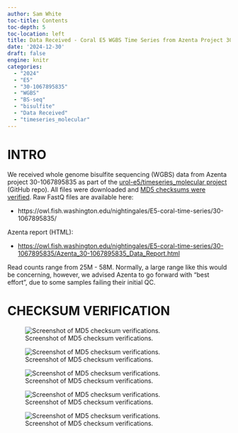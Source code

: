 ```yaml
---
author: Sam White
toc-title: Contents
toc-depth: 5
toc-location: left
title: Data Received - Coral E5 WGBS Time Series from Azenta Project 30-1067895835
date: '2024-12-30'
draft: false
engine: knitr
categories: 
  - "2024"
  - "E5"
  - "30-1067895835"
  - "WGBS"
  - "BS-seq"
  - "bisulfite"
  - "Data Received"
  - "timeseries_molecular"
---
```

# INTRO

We received whole genome bisulfite sequencing (WGBS) data from Azenta project 30-1067895835 as part of the [urol-e5/timeseries_molecular project](https://github.com/urol-e5/timeseries_molecular/tree/main) (GitHub repo). All files were downloaded and [MD5 checksums were verified](#checksum-verification). Raw FastQ files are available here:

- https://owl.fish.washington.edu/nightingales/E5-coral-time-series/30-1067895835/

Azenta report (HTML):

- [https://owl.fish.washington.edu/nightingales/E5-coral-time-series/30-1067895835/Azenta_30-1067895835_Data_Report.html](https://owl.fish.washington.edu/nightingales/E5-coral-time-series/30-1067895835/Azenta_30-1067895835_Data_Report.html)

::: {.callout-important}
Read counts range from 25M - 58M. Normally, a large range like this would be concerning, however, we advised Azenta to go forward with "best effort", due to some samples failing their initial QC.
:::

# CHECKSUM VERIFICATION

![Screenshot of MD5 checksum verifications. ](./20241230-E5-timeseries-WGBS-checksums-01.png){#fig-MD5-01 fig-alt="Screenshot of MD5 checksum verifications." .lightbox}

![Screenshot of MD5 checksum verifications. ](./20241230-E5-timeseries-WGBS-checksums-02.png){#fig-MD5-02 fig-alt="Screenshot of MD5 checksum verifications." .lightbox}

![Screenshot of MD5 checksum verifications. ](./20241230-E5-timeseries-WGBS-checksums-03.png){#fig-MD5-03 fig-alt="Screenshot of MD5 checksum verifications." .lightbox}

![Screenshot of MD5 checksum verifications. ](./20241230-E5-timeseries-WGBS-checksums-04.png){#fig-MD5-04 fig-alt="Screenshot of MD5 checksum verifications." .lightbox}

![Screenshot of MD5 checksum verifications. ](./20241230-E5-timeseries-WGBS-checksums-05.png){#fig-MD5-05 fig-alt="Screenshot of MD5 checksum verifications." .lightbox}
